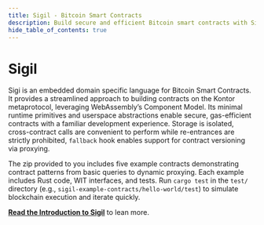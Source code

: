 ```yaml
---
title: Sigil - Bitcoin Smart Contracts
description: Build secure and efficient Bitcoin smart contracts with Sigil, powered by WebAssembly and the Kontor protocol.
hide_table_of_contents: true
---
```


# Sigil

Sigi is an embedded domain specific language for Bitcoin Smart Contracts. It provides a streamlined approach to building contracts on the Kontor metaprotocol, leveraging WebAssembly’s Component Model. Its minimal runtime primitives and userspace abstractions enable secure, gas-efficient contracts with a familiar development experience. Storage is isolated, cross-contract calls are convenient to perform while re-entrances are strictly prohibited, `fallback` hook enables support for contract versioning via proxying.

The zip provided to you includes five example contracts demonstrating contract patterns from basic queries to dynamic proxying. Each example includes Rust code, WIT interfaces, and tests. Run `cargo test` in the `test/` directory (e.g., `sigil-example-contracts/hello-world/test`) to simulate blockchain execution and iterate quickly.

[**Read the Introduction to Sigil**](/introduction) to lean more.
